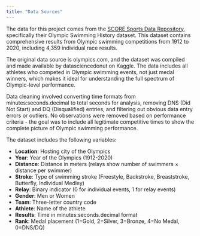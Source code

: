 ```yaml
---
title: "Data Sources"
---
```


The data for this project comes from the [SCORE Sports Data Repository](https://data.scorenetwork.org/swimming/olympic_swimming_history.html), specifically their Olympic Swimming History dataset. This dataset contains comprehensive results from Olympic swimming competitions from 1912 to 2020, including 4,359 individual race results.

The original data source is olympics.com, and the dataset was compiled and made available by datasciencedonut on Kaggle. The data includes all athletes who competed in Olympic swimming events, not just medal winners, which makes it ideal for understanding the full spectrum of Olympic-level performance.

Data cleaning involved converting time formats from minutes:seconds.decimal to total seconds for analysis, removing DNS (Did Not Start) and DQ (Disqualified) entries, and filtering out obvious data entry errors or outliers. No observations were removed based on performance criteria - the goal was to include all legitimate competitive times to show the complete picture of Olympic swimming performance.

The dataset includes the following variables:

- **Location**: Hosting city of the Olympics
- **Year**: Year of the Olympics (1912-2020)
- **Distance**: Distance in meters (relays show number of swimmers × distance per swimmer)
- **Stroke**: Type of swimming stroke (Freestyle, Backstroke, Breaststroke, Butterfly, Individual Medley)
- **Relay**: Binary indicator (0 for individual events, 1 for relay events)
- **Gender**: Men or Women
- **Team**: Three-letter country code
- **Athlete**: Name of the athlete
- **Results**: Time in minutes:seconds.decimal format
- **Rank**: Medal placement (1=Gold, 2=Silver, 3=Bronze, 4=No Medal, 0=DNS/DQ)